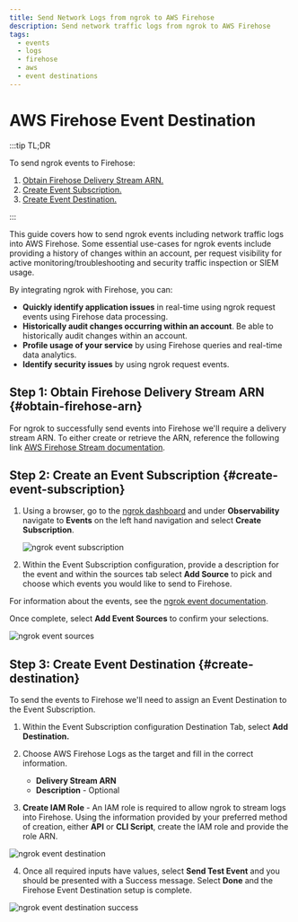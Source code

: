 ```yaml
---
title: Send Network Logs from ngrok to AWS Firehose
description: Send network traffic logs from ngrok to AWS Firehose
tags:
  - events
  - logs
  - firehose
  - aws
  - event destinations
---
```


# AWS Firehose Event Destination

:::tip TL;DR

To send ngrok events to Firehose:

1. [Obtain Firehose Delivery Stream ARN.](#obtain-firehose-arn)
1. [Create Event Subscription.](#create-event-subscription)
1. [Create Event Destination.](#create-destination)

:::

This guide covers how to send ngrok events including network traffic logs into AWS Firehose.
Some essential use-cases for ngrok events include providing a history of changes within an account, per request visibility for active monitoring/troubleshooting and security traffic inspection or SIEM usage.

By integrating ngrok with Firehose, you can:

- **Quickly identify application issues** in real-time using ngrok request events using Firehose data processing.
- **Historically audit changes occurring within an account**. Be able to historically audit changes within an account.
- **Profile usage of your service** by using Firehose queries and real-time data analytics.
- **Identify security issues** by using ngrok request events.

## **Step 1**: Obtain Firehose Delivery Stream ARN {#obtain-firehose-arn}

For ngrok to successfully send events into Firehose we'll require a delivery stream ARN. To either create or retrieve the ARN, reference the following link [AWS Firehose Stream documentation](https://docs.aws.amazon.com/firehose/latest/dev/what-is-this-service.html).

## **Step 2**: Create an Event Subscription {#create-event-subscription}

1. Using a browser, go to the [ngrok dashboard](https://dashboard.ngrok.com) and under **Observability** navigate to **Events** on the left hand navigation and select **Create Subscription**.

   ![ngrok event subscription](img/event_sub.png)

2. Within the Event Subscription configuration, provide a description for the event and within the sources tab select **Add Source** to pick and choose which events you would like to send to Firehose.

For information about the events, see the [ngrok event documentation](/docs/obs/reference/).

Once complete, select **Add Event Sources** to confirm your selections.

![ngrok event sources](img/event_sources.png)

## **Step 3**: Create Event Destination {#create-destination}

To send the events to Firehose we'll need to assign an Event Destination to the Event Subscription.

1. Within the Event Subscription configuration Destination Tab, select **Add Destination.**

1. Choose AWS Firehose Logs as the target and fill in the correct information.

   - **Delivery Stream ARN**
   - **Description** - Optional

1. **Create IAM Role** - An IAM role is required to allow ngrok to stream logs into Firehose. Using the information provided by your preferred method of creation, either **API** or **CLI Script**, create the IAM role and provide the role ARN.

![ngrok event destination](img/event_destination.png)

4. Once all required inputs have values, select **Send Test Event** and you should be presented with a Success message. Select **Done** and the Firehose Event Destination setup is complete.

![ngrok event destination success](img/success.png)
